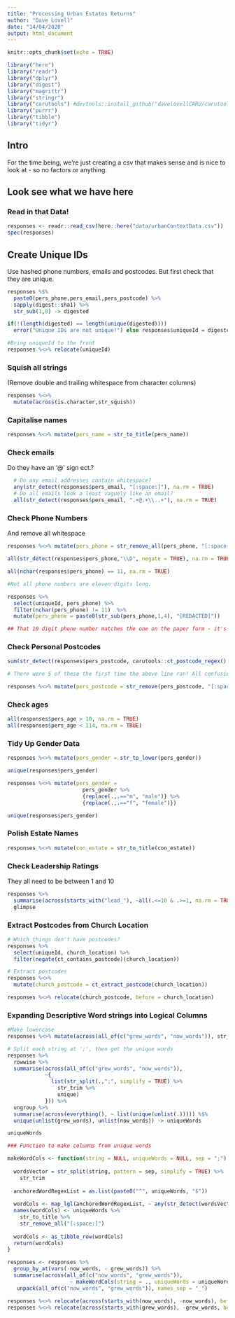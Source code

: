 ```yaml
---
title: "Processing Urban Estates Returns"
author: "Dave Lovell"
date: "14/04/2020"
output: html_document
---
```


```r
knitr::opts_chunk$set(echo = TRUE)
```

```r
library("here")
library("readr")
library("dplyr")
library("digest")
library("magrittr")
library("stringr")
library("carutools") #devtools::install_github("davelovellCARU/carutools")
library("purrr")
library("tibble")
library("tidyr")
```
## Intro

For the time being, we're just creating a csv that makes sense and is nice to look at - so no factors or anything.

## Look see what we have here

### Read in that Data!

```r
responses <- readr::read_csv(here::here("data/urbanContextData.csv"))
spec(responses)
```

## Create Unique IDs

Use hashed phone numbers, emails and postcodes. But first check that they are unique.

```r
responses %$%
  paste0(pers_phone,pers_email,pers_postcode) %>% 
  sapply(digest::sha1) %>% 
  str_sub(1,8) -> digested

if(!(length(digested) == length(unique(digested))))
  error("Unique IDs are not unique!") else responses$uniqueId = digested

#Bring uniqueId to the front
responses %<>% relocate(uniqueId)
```

### Squish all strings

(Remove double and trailing whitespace from character columns)

```r
responses %<>%
  mutate(across(is.character,str_squish))
```

### Capitalise names

```r
responses %<>% mutate(pers_name = str_to_title(pers_name))
```

### Check emails

Do they have an '@' sign ect.?

```r
  # Do any email addresses contain whitespace?
  any(str_detect(responses$pers_email, "[:space:]"), na.rm = TRUE)
  # Do all emails look a least vaguely like an email?
  all(str_detect(responses$pers_email, ".+@.+\\..+"), na.rm = TRUE)
```

### Check Phone Numbers

And remove all whitespace

```r
responses %<>% mutate(pers_phone = str_remove_all(pers_phone, "[:space:]"))

all(str_detect(responses$pers_phone,"\\D", negate = TRUE), na.rm = TRUE)

all(nchar(responses$pers_phone) == 11, na.rm = TRUE)

#Not all phone numbers are eleven digits long.

responses %>% 
  select(uniqueId, pers_phone) %>% 
  filter(nchar(pers_phone) != 11)  %>% 
  mutate(pers_phone = paste0(str_sub(pers_phone,1,4), "[REDACTED]"))

## That 10 digit phone number matches the one on the paper form - it's a respondent mistake
```

### Check Personal Postcodes

```r
sum(str_detect(responses$pers_postcode, carutools::ct_postcode_regex(), negate = TRUE), na.rm = TRUE)

# There were 5 of these the first time the above line ran! All confusions between i's, 1's, 0's and O's, now corrected in the csv. As for the above:

responses %<>% mutate(pers_postcode = str_remove(pers_postcode, "[:space:]*London$"))
```

### Check ages
```r
all(responses$pers_age > 10, na.rm = TRUE)
all(responses$pers_age < 114, na.rm = TRUE)
```

### Tidy Up Gender Data

```r
responses %<>% mutate(pers_gender = str_to_lower(pers_gender))

unique(responses$pers_gender)

responses %<>% mutate(pers_gender = 
                        pers_gender %>% 
                        {replace(.,.=="m", "male")} %>% 
                        {replace(.,.=="f", "female")})

unique(responses$pers_gender)
```

### Polish Estate Names

```r
responses %<>% mutate(con_estate = str_to_title(con_estate))
```

### Check Leadership Ratings

They all need to be between 1 and 10

```r
responses %>% 
  summarise(across(starts_with("lead_"), ~all(.<=10 & .>=1, na.rm = TRUE))) %>% 
  glimpse
```

### Extract Postcodes from Church Location

```r
# Which things don't have postcodes?
responses %>% 
  select(uniqueId, church_location) %>% 
  filter(negate(ct_contains_postcode)(church_location))

# Extract postcodes
responses %<>%
  mutate(church_postcode = ct_extract_postcode(church_location))

responses %<>% relocate(church_postcode, before = church_location)
```

### Expanding Descriptive Word strings into Logical Columns

```r
#Make lowercase
responses %<>% mutate(across(all_of(c("grew_words", "now_words")), str_to_lower))

# Split each string at ';', then get the unique words
responses %>%
  rowwise %>% 
  summarise(across(all_of(c("grew_words", "now_words")),
            ~{
              list(str_split(.,";", simplify = TRUE) %>%
                str_trim %>% 
                unique) 
            })) %>% 
  ungroup %>% 
  summarise(across(everything(), ~ list(unique(unlist(.))))) %$% 
  unique(unlist(grew_words), unlist(now_words)) -> uniqueWords

uniqueWords

### Function to make columns from unique words

makeWordCols <- function(string = NULL, uniqueWords = NULL, sep = ";") {
  
  wordsVector = str_split(string, pattern = sep, simplify = TRUE) %>%
    str_trim
  
  anchoredWordRegexList = as.list(paste0("^", uniqueWords, "$"))
  
  wordCols <- map_lgl(anchoredWordRegexList, ~ any(str_detect(wordsVector,.)))
  names(wordCols) <- uniqueWords %>% 
    str_to_title %>% 
    str_remove_all("[:space:]")
  
  wordCols <- as_tibble_row(wordCols)
  return(wordCols)
}

responses <- responses %>% 
  group_by_at(vars(-now_words, - grew_words)) %>% 
  summarise(across(all_of(c("now_words", "grew_words")),
                    ~ makeWordCols(string = ., uniqueWords = uniqueWords))) %>% 
   unpack(all_of(c("now_words", "grew_words")), names_sep = "_") 

responses %<>% relocate(across(starts_with(now_words), -now_words), before = now_words)
responses %<>% relocate(across(starts_with(grew_words), -grew_words, before = grew_words))
```
